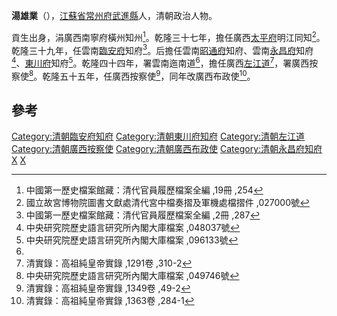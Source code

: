 '''湯雄業'''（{{bd|1739年||？}}），[[江蘇省|江蘇省]][[常州府|常州府]][[武進縣|武進縣]]人，清朝政治人物。

貢生出身，涓廣西南寧府橫州知州<ref>中國第一歷史檔案館藏：清代官員履歷檔案全編 ,19冊 ,254</ref>。乾隆三十七年，擔任廣西[[太平府|太平府]]明江同知<ref>國立故宮博物院圖書文獻處清代宮中檔奏摺及軍機處檔摺件 ,027000號</ref>。乾隆三十九年，任雲南[[臨安府|臨安府]]知府<ref name="#1">中國第一歷史檔案館藏：清代官員履歷檔案全編 ,2冊 ,287</ref>。后擔任雲南[[昭通府|昭通府]]知府、雲南[[永昌府|永昌府]]知府<ref>中央研究院歷史語言研究所內閣大庫檔案 ,048037號</ref>、[[東川府|東川府]]知府<ref>中央研究院歷史語言研究所內閣大庫檔案 ,096133號</ref>。乾隆四十四年，署雲南迤南道<ref name="#1"/>，擔任廣西[[左江道|左江道]]<ref>清實錄：高祖純皇帝實錄 ,1291卷 ,310-2</ref>，署廣西按察使<ref>中央研究院歷史語言研究所內閣大庫檔案 ,049746號</ref>。乾隆五十五年，任廣西按察使<ref>清實錄：高祖純皇帝實錄 ,1349卷 ,49-2</ref>，同年改廣西布政使<ref>清實錄：高祖純皇帝實錄 ,1363卷 ,284-1</ref>。

==參考==
{{reflist|2}}
{{清朝人物小作品}}
{{武進西營湯氏}}
{{DEFAULTSORT:T湯}}
[[Category:清朝臨安府知府|Category:清朝臨安府知府]]
[[Category:清朝東川府知府|Category:清朝東川府知府]]
[[Category:清朝左江道|Category:清朝左江道]]
[[Category:清朝廣西按察使|Category:清朝廣西按察使]]
[[Category:清朝廣西布政使|Category:清朝廣西布政使]]
[[Category:清朝永昌府知府|Category:清朝永昌府知府]]
[[Category:武進西營湯氏|X]]
[[Category:湯姓|X]]